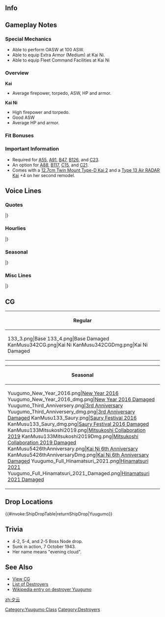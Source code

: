 ==Info==
{{KanmusuInfo|ID=133}}
{{KanmusuInfo|ID=133a}}
{{KanmusuInfo|ID=342}}

==Gameplay Notes==
===Special Mechanics===
* Able to perform OASW at 100 ASW.
* Able to equip Extra Armor (Medium) at Kai Ni.
* Able to equip Fleet Command Facilities at Kai Ni

===Overview===
'''Kai'''
* Average firepower, torpedo, ASW, HP and armor.  

'''Kai Ni'''
* High firepower and torpedo.
* Good ASW
* Average HP and armor.

===Fit Bonuses===
{{:{{BASEPAGENAME}}/Equipment Bonuses}}
{{clear}}

===Important Information===
* Required for [[Quests#A55|A55]], [[Quests#A91|A91]], [[Quests#B47|B47]], [[Quests#B126|B126]], and [[Quests#C23|C23]].
* An option for [[Quests#A88|A88]], [[Quests#B117|B117]], [[Quests#C15|C15]], and [[Quests#C21|C21]].
* Comes with a [[12.7cm Twin Mount Type-D Kai 2]] and a [[Type 13 Air RADAR Kai]] +4 on her second remodel.

==Voice Lines==
===Quotes===
{{ShipquoteHeader}}
{{ShipquoteKai
|scenario = Introduction
|origin = 夕雲型一番艦、夕雲、着任しました。提督、甘えてくれても、いいんですよ？
|translation = 1st ship of the Yuugumo-class, Yuugumo, reporting for duty. Admiral, it's fine to depend on me you know?
|audio = Yuugumo-Introduction.ogg
}}
{{ShipquoteKai
|scenario = Introduction
|kai2 = yes
|origin = 改夕雲型一番艦、夕雲、配置に付きました。提督、しっかりに甘えてくれていいんですよ。
|translation = 1st ship of the Remodelled Yuugumo-class, Yuugumo, arriving on station. It's fine to leave everything to me, Admiral.
|audio = YuugumoKaiNi-Intro.mp3
}}
{{ShipquoteKai
|scenario = Library
|origin = 最終量産型艦隊駆逐艦の一番艦。舞鶴生まれよ。
惨敗のミッドウェー海戦が初陣よ。いいじゃない、別に。
あの島への鼠輸送やケ号作戦、南太平洋海戦、キスカ撤退作戦などで奮戦したわ。ふう。
|translation = I'm the first ship of the last mass-produced fleet destroyer class.<ref>The subsequent Akizuki and Shimakaze-classes were not intended for mass production.</ref> I was born in Maizuru.
My first battle was the crushing defeat at Midway. It's fine, I don't mind it.
I did Tokyo Express runs to that island and fought hard in Operation Ke, at the Battle of the Santa Cruz Islands and the Kiska Withdrawal Operation.<ref>'That island' refers to [https://en.wikipedia.org/wiki/Kolombangara Kolombangara] where she ran [https://en.wikipedia.org/wiki/Tokyo_Express Tokyo Express] transport runs (aka 'Nezumi Yuusou'). The [https://en.wikipedia.org/wiki/Battle_of_the_Santa_Cruz_Islands Battle of the Santa Cruz Islands] is known as the Battle of the South Pacific in Japan.</ref> Whew.
|audio = Yuugumo-Library.ogg
}}
{{ShipquoteKai
|scenario = Secretary 1
|origin = 提督、もういらしてたんですか。
|translation = Here so soon, Admiral.
|audio = Yuugumo-Secretary_2.ogg
}}
{{ShipquoteKai
|scenario = Secretary 2
|origin = 提督、一緒に頑張りましょうね。
|translation = Let's work hard together, Admiral.
|audio = Yuugumo-Secretary_1.ogg
}}
{{ShipquoteKai
|scenario = Secretary 3
|origin = はいはい、なんですかぁ？提督といい、巻雲さんといい、スキンシップ大好きですね
|translation = Yes yes, what is it? Both you and Makigumo really love skinship, Admiral.<ref>Skinship (スキンシップ) means a very close physical relationship.</ref>
|audio = Yuugumo-Secretary_3.ogg
}}
{{ShipquoteKai
|scenario = Secretary Idle
|origin = 提督？お疲れなの？夕雲は心配だわ。
|translation = Admiral? Are you tired? I'm worried about you.
|audio = Yuugumo-Idle.ogg
}}
{{ShipquoteKai
|scenario = Secretary (Married)
|origin = 提督ー、少しお休みしたほうが良くないですか？
|translation = Isn't it better if you get some rest, Admiral?
|audio = Yuugumo-Wedding_Line.ogg
}}
{{ShipquoteKai
|scenario = Secretary (Married)
|kai = yes
|origin = 提督ー、少しお休みしたほうが良くないですか？　え、大丈夫？　そぉお？　じゃあ、せめてこれを飲んで。夕雲特製戦闘糧食ドリンクです。元気が出ますよ？　ほら、グっと！
|translation = Isn't it better if you got some rest, Admiral? Eh, you're fine? Really? Then at least drink this. It's my special combat ration drink. It'll perk you right up you know? Come on, gulp it down!
|audio = YuugumoKai-Secretary_Married.ogg
}}
{{ShipquoteKai
|scenario = Wedding
|origin = あ、提督ー、また帽子が曲がってるわ。今やこんな大艦隊の司令官なんだから、ちゃんとしてくださいね。いつでも私が面倒見れるわけじゃ…って、えぇ？　いつまでも面倒見ていいの？　ふぅん、イ・イ・ケ・ド♡
|translation =Ah, your hat is crooked again, Admiral. You're the commander of a large fleet now so please look the part alright. I can't be here to take care of you all the... E-eh? It's fine for me to always take care of you? Humph, Fi~ ne~ th~ en~♡
|audio = Yuugumo-Wedding.ogg
}}
{{ShipquoteKai
|scenario = Player's Score
|origin = 軍令部からの報告です。ご覧になってくださいね。
|translation = It's a report from the Naval General Staff. Please have a look.
|audio = Yuugumo-Looking_At_Scores.ogg
}}
{{ShipquoteKai
|scenario = Joining the Fleet
|origin = 駆逐艦夕雲、本気で行くわ！
|translation = Destroyer Yuugumo, setting out at full force!
|audio = Yuugumo-Joining_A_Fleet.ogg
}}
{{ShipquoteKai
|scenario = Joining the Fleet
|kai2 = yes
|origin = 提督、夕雲、本気で行きます。第十駆逐隊、抜錨！
|translation = I'm going to set out at full force, Admiral. Destroyer Division 10, weigh anchor!
|audio = YuugumoKaiNi-JoinFleet.mp3
}}
{{ShipquoteKai
|scenario = Equipment 1
|origin = ありがたく、使わせて頂きますね。
|translation = My thanks, I'll gladly put this to use.
|audio = Yuugumo-Equipment_2.ogg
}}
{{ShipquoteKai
|scenario = Equipment 2
|origin = 夕雲は改装中。覗かないでね。
|translation = I'm being remodelled. No peeking.
|audio = Yuugumo-Equipment_3.ogg
}}
{{ShipquoteKai
|scenario = Equipment 3
|origin = いただくわ。
|translation = I accept.
|audio = Yuugumo-Equipment_1.ogg
}}
{{ShipquoteKai
|scenario = Supply
|origin = 満たされました。
|translation = I'm satisfied.
|audio = Yuugumo-Supply.ogg
}}
{{ShipquoteKai
|scenario = Docking (Minor Damage)
|origin = お風呂は…、好きよ？
|translation = I like... taking baths you know?
|audio = Yuugumo-Docking_Minor.ogg
}}
{{ShipquoteKai
|scenario = Docking (Major Damage)
|origin = ごめんなさい、長いお風呂かも。ちょっと、疲れが溜まってしまって。
|translation = I'm sorry, I think I need to take a long bath. I've accumulated quite a bit of fatigue.
|audio = Yuugumo-Docking_Major.ogg
}}
{{ShipquoteKai
|scenario = Construction
|origin = 新しい艦が進水するわね。
|translation = A new ship has been launched.
|audio = Yuugumo-Construction.ogg
}}
{{ShipquoteKai
|scenario = Returning from Sortie
|origin = 艦隊が作戦から戻ってきたわ。
|translation = The fleet has returned from the operation.
|audio = Yuugumo-Returning_From_Sortie.ogg
}}
{{ShipquoteKai
|scenario = Starting a Sortie
|origin = 主力オブ主力の夕雲型、出ます！
|translation = The main force of the main forces, Yuugumo-class, heading out!<ref>They were the last class to see serious combat.</ref>
|audio = Yuugumo-Starting_A_Sortie.ogg
}}
{{ShipquoteKai
|scenario = Starting a Battle
|origin = うっふふ、やってきたわね。
|translation = Ufufu, here they come.
|audio = Yuugumo-Battle_Start.ogg
}}
{{ShipquoteKai
|scenario = Attack
|origin = 砲雷撃戦、開始よ。
|translation = Begin combat.
|audio = Yuugumo-Attack.ogg
}}
{{ShipquoteKai
|scenario = Attack
|kai2 = yes
|origin = 敵艦隊、見ゆ。砲、雷撃戦、よーい！いい、全艦、突撃、開始！
|translation = Enemy fleet spotted. Ready for combat! Alright, all ships, charge!
|audio = YuugumoKaiNi-Attack.mp3
}}
{{ShipquoteKai
|scenario = Night Battle Attack
|origin = 面白いように当たるわね。
|translation = I did say this would be interesting.
|audio = Yuugumo-Night_Attack.ogg
}}
{{ShipquoteKai
|scenario = Night Battle
|origin = 巻雲さぁん、夜戦っていうのはこうするのよ。
|translation = This is how you have a night battle, Makigumo-san.
|audio = Yuugumo-Night_Battle.ogg
}}
{{ShipquoteKai
|scenario = MVP
|origin = 提督、私を選んで良かったでしょ？
|translation = Choosing me was a good decision right, Admiral?
|audio = Yuugumo-MVP.ogg
}}
{{ShipquoteKai
|scenario = MVP
|kai2 = yes
|origin = 提督、私を選んで良かったでしょ？もちろん、後悔させないは。ずっと、甘えさせてあげる。
|translation = Aren't you glad that you picked me, Admiral? Of course, there's nothing to regret. You can always depend on me.
|audio = YuugumoKaiNi-MVP.mp3
}}
{{ShipquoteKai
|scenario = Minor Damage 1
|origin = きゃぁ！この程度……、まだやれるわ！
|translation = Kyaah! I won't be stopped... by something like this!
|audio = Yuugumo-Minor_Damage_1.ogg
}}
{{ShipquoteKai
|scenario = Minor Damage 2
|origin = まぁ…、装甲なんて、無いからね…
|translation = Well... I don't really... have any armour...
|audio = Yuugumo-Minor_Damage_2.ogg
}}
{{ShipquoteKai
|scenario = Major Damage
|origin = きゃあぁあ！やってくれたわねぇ…、ば…倍返しなんだから！
|translation = Kyaah! Now you've done it... I... I'll pay you back twofold!
|audio = Yuugumo-Major_Damage.ogg
}}
{{ShipquoteKai
|scenario = Sunk
|origin = あら…私も沈むのね…。提督…、これまで…ありがとう…。ま、た…ね…
|translation = Oh...I'm sinking huh... Thanks for... everything... Admiral... See... you...
|audio = Yuugumo-Sunk.ogg
}}
|} <references/>

{{clear}}

===Hourlies===
{{ShipquoteHeader | type = hourly}}
{{ShipquoteKai
|scenario = 00:00 
|origin = 深夜零時です。夕雲は眠いわ。
|translation = It's midnight. I'm sleepy.
|audio = Ship Voice Yuugumo 00.mp3
}}
{{ShipquoteKai
|scenario = 01:00 
|origin = 午前１時です…。ふぁ～あ……。あら、失礼。
|translation = It's 1am... *yawn*... Oh, excuse me.
|audio = Ship Voice Yuugumo 01.mp3
}}
{{ShipquoteKai
|scenario = 02:00 
|origin = 午前２時になりますよぉ。寝なきゃダメよ。
|translation = It's now 2am. Not sleeping is no good.
|audio = Ship Voice Yuugumo 02.mp3
}}
{{ShipquoteKai
|scenario = 03:00 
|origin = 午前３時です。提督には付き合いきれませんわ……
|translation = It's 3am. I can't leave you alone, Admiral...
|audio = Ship Voice Yuugumo 03.mp3
}}
{{ShipquoteKai
|scenario = 04:00 
|origin = 午前４時よ。こんな時間に来客？
|translation = It's 4am. A visitor at this time?
|audio = Ship Voice Yuugumo 04.mp3
}}
{{ShipquoteKai
|scenario = 05:00 
|origin = 午前５時。誰かと思ったら巻雲さぁん。私が居なくて探しに来たのね。
|translation = 5am. I was wondering who it was. Makigumo-san. You came to find me since I wasn't around huh.
|audio = Ship Voice Yuugumo 05.mp3
}}
{{ShipquoteKai
|scenario = 06:00 
|origin = 午前６時。巻雲さん、こ…これはね、提督と夜通し、さ…作戦を立てていたのよ。
|translation = 6am. Y...you see, Makigumo-san... I was up all night... planning operations with the Admiral.
|audio = Ship Voice Yuugumo 06.mp3
}}
{{ShipquoteKai
|scenario = 07:00 
|origin = 午前７時。では提督、巻雲さんとお部屋に戻りますね。
|translation = 7am. Now then, I'll be heading back to my room with Makigumo-san, Admiral.
|audio = Ship Voice Yuugumo 07.mp3
}}
{{ShipquoteKai
|scenario = 08:00 
|origin = 午前８時。……ふぅ、再び夕雲よ。巻雲さんを説き伏せて納得させるの大変だったわ。
|translation = 8am... Whew, I'm here again. It was really hard to convince Makigumo-san to agree to this.
|audio = Ship Voice Yuugumo 08.mp3
}}
{{ShipquoteKai
|scenario = 09:00 
|origin = 午前９時。提督、ランキングチェックします？おもしろいコメントいれましょうよ。
|translation = 9am. Shall we check the rankings, Admiral? Let's put up a funny comment too.
|audio = Ship Voice Yuugumo 09.mp3
}}
{{ShipquoteKai
|scenario = 09:00
|kai2 = yes
|origin = 午前９時。提督、夕雲の艦隊名は「主力オブ主力」、な感じでお願いしてもいい？頼みますね。
|translation = 9am. Can I ask you to change my fleet name to "Best of the Best", Admiral? Please.
|audio = YuugumoKaiNi-0900.mp3
}}
{{ShipquoteKai
|scenario = 10:00 
|origin = 午前１０時。第一艦隊のネーミング、変えてみたらどう？
|translation = 10am. How about changing the name of the first fleet?
|audio = Ship Voice Yuugumo 10.mp3
}}
{{ShipquoteKai
|scenario = 11:00 
|origin = 午前１１時。おもしろい艦隊名だと何気に運営にチェックされるらしいわよ？迷惑ね。
|translation = 11am. It was an interesting fleet name but the admins picked it up you know? What a pain.
|audio = Ship Voice Yuugumo 11.mp3
}}
{{ShipquoteKai
|scenario = 12:00 
|origin = お昼の１２時よ。夕雲にご馳走してくれてもいいのよ？
|translation = It's 12 noon. It's fine to treat me to something you know?
|audio = Ship Voice Yuugumo 12.mp3
}}
{{ShipquoteKai
|scenario = 13:00 
|origin = 午後１時。ん～食べたら眠くなるわね。って昨日、夕雲寝てないじゃない！
|translation = 1pm. Mmm~ I get sleepy after eating huh. Wait a minute, I didn't sleep at all last night!
|audio = Ship Voice Yuugumo 13.mp3
}}
{{ShipquoteKai
|scenario = 14:00 
|origin = 午後２時です。ほんと眠くなぁい？お昼の睡眠は脳の活性化にいいと聞くけど。
|translation = It's 2pm. You really aren't sleepy? I heard an afternoon nap is good for invigorating your brain.
|audio = Ship Voice Yuugumo 14.mp3
}}
{{ShipquoteKai
|scenario = 15:00 
|origin = 午後３時。提督、ランキング更新されたかな？見てみましょ。
|translation = 3pm. Have the rankings refreshed, Admiral? Let's take a look.
|audio = Ship Voice Yuugumo 15.mp3
}}
{{ShipquoteKai
|scenario = 16:00 
|origin = 午後４時、少し日が傾いてきたわね。
|translation = 4pm. The sun has started to sink a little.
|audio = Ship Voice Yuugumo 16.mp3
}}
{{ShipquoteKai
|scenario = 17:00 
|origin = 午後５時かぁ。今日一番活躍した艦娘は誰かしら？んもう、当然夕雲よね。
|translation = 5pm huh. I wonder who the best shipgirl today was? Jeez, of course it's me.
|audio = Ship Voice Yuugumo 17.mp3
}}
{{ShipquoteKai
|scenario = 18:00 
|origin = 午後６時。提督と二人きりのディナー、楽しみね。
|translation = 6pm. I'm looking forward to dinner with just the two of us, Admiral.
|audio = Ship Voice Yuugumo 18.mp3
}}
{{ShipquoteKai
|scenario = 19:00 
|origin = 午後７時。今日のディナーは夕雲が作ってあげましょうか！
|translation = 7pm. Shall I make today's dinner!?
|audio = Ship Voice Yuugumo 19.mp3
}}
{{ShipquoteKai
|scenario = 20:00 
|origin = 午後８時。提督、美味しい？美味しい？
|translation = 8pm. Is it delicious, Admiral? Well?
|audio = Ship Voice Yuugumo 20.mp3
}}
{{ShipquoteKai
|scenario = 21:00 
|origin = 午後９時です。あ、巻雲さんが隙間から見てる。提督ごめんなさい、すぐ戻るわね
|translation = It's 9pm. Ah, Makigumo-san is peeking through the gap. Sorry Admiral, I'll be back soon.
|audio = Ship Voice Yuugumo 21.mp3
}}
{{ShipquoteKai
|scenario = 22:00 
|origin = 午後１０時。そろそろお風呂に入らなくていいの？
|translation = 10pm. Isn't it time to go take a bath?
|audio = Ship Voice Yuugumo 22.mp3
}}
{{ShipquoteKai
|scenario = 23:00 
|origin = 午後１１時かぁ。提督、今日は、早く寝ましょ。
|translation = 11pm huh. Let's go to bed early today, Admiral.
|audio = Ship Voice Yuugumo 23.mp3
}}
|} <references/>

{{clear}}

===Seasonal===
{{SeasonalHeaderOld}}
{{SeasonalQuote
|scenario = [[Seasonal/Hinamatsuri_2016|Hinamatsuri 2016]]
|origin = うっふふ〜♪提督、雛人形可愛いですね。私も巻雲や風雲と主力オブ主力三人官女とか…提督、似合いませんか？そう？
|translation =	Ufufu~♪ The Hina dolls are cute, Admiral. Don’t you think… that Makigumo, Kazagumo and I would make the best of the best three court ladies? Really?<ref>The [https://en.wikipedia.org/wiki/Hinamatsuri#Second_platform three court ladies] are found on the 2nd platform of the Hinamatsuri display.</ref>
|audio = Yuugumo_Peach_2016_Sec1.ogg
|notes = 
}}
{{SeasonalQuote
|scenario = [[Seasonal/White_Day_2016|White Day 2016]]
|origin = 提督、これを夕雲に？お裾分けかしら…うふふ、ありがとう。頂くわ。
|translation =	Is this for me, Admiral? I wonder if I should share… Ufufu, thank you. I accept.
|audio = Yuugumo_White_Day_2016.ogg
|notes = 
}}
{{SeasonalQuote
|scenario = [[Seasonal/Coming_of_Spring_2016|Spring 2016]]
|origin = うふふ、もうすぐ春。いい季節になりました。夕雲型でお花見オブお花見にまいりましょう。
|translation =	Ufufu, it’s almost spring. It’s going to be a nice season. Let’s go have a grand Yuugumo-class cherry blossom viewing.
|audio = Yuugumo_Spring_2016_Sec1.mp3
|notes = 
}}
{{SeasonalQuote
|scenario = [[Seasonal/Third_Anniversary|3rd Anniversary]]
|origin = 提督、三周年だそうです。うふふ、提督、これからも一緒に頑張りましょうね。
|translation =	It’s the 3rd Anniversary, Admiral. Ufufu, let’s continue to work hard together.
|audio = Yuugumo_3rd_Anniversary_Sec1.mp3
|notes = 
}}
{{SeasonalQuote
|scenario = [[Seasonal/Rainy_Season_2016|Rainy Season 2016]]
|origin = あら、うふふぅ♪巻雲さん、なんです？そのてるてる坊主は、少しユニーク過ぎますね。貸してみて...ほら、これはかわいいくないかしら？
|translation =	Oh, ufufu♪ What’s that, Makigumo? That teruteru bouzu looks a bit unique. Give it here… Now, isn’t it cuter like this?
|audio = Yuugumo_Rainy_Season_2016_Sec1.mp3
|notes = 
}}
{{SeasonalQuote
|scenario = [[Seasonal/Summer_2016|Midsummer 2016]]
|origin = いやね、秋雲さん、止めなさい。もう…あまりじろじろ見ないでね。頼みますよ？
|translation =	No, stop that, Akigumo. Jeez… don’t stare so much. Please?
|audio = Yuugumo_Sec1_Midsummer_2016.ogg
|notes = 
}}
{{SeasonalQuote
|scenario = [[Seasonal/Autumn_2016|Autumn 2016]]
|origin = 秋か~。この季節は、あまり南方へは行きたくないわね。風雲さん、磯風さんも、あなたたちは、いつも元気ね。
|translation =	It’s autumn. I don’t really want to go south during this time of year. Kazagumo, Isokaze; both of you look well.<ref>She was sunk in October at [https://en.wikipedia.org/wiki/Battle_of_Vella_Lavella_(naval) the Battle of Vella Lavella].</ref>
|audio = Yuugumo_Autumn_2016_Sec1.mp3
|notes = 
}}
{{SeasonalQuote
|scenario = [[Seasonal/Saury_2016|Saury Festival 2016]]
|origin = うふふ…漁師さんたちの支援ね。任せて。そういうのは得意なの。さぁ、秋雲さん、絵ばっかり描いてないで、お仕事よ。
|translation =	Ufufu… supporting the fishermen. Leave it to me. I’m good at that sort of work. Come on, Akigumo; stop drawing, we’ve got work to do.
|audio = Yuugumo_Sec1_Saury_2016.mp3
|notes = 
}}
{{SeasonalQuote
|scenario = [[Seasonal/Late_Autumn_2017|Late Autumn 2017]]
|origin = ふぇ、そうね。少し肩の荷が下りたような。この季節は、そんな不思議な気持ちになります。なに提督？そう、やさしのね。
|translation =	Whew, yes. It feels like a weight has been lifted off my shoulders. This season brings strange feelings for me. What is it, Admiral? I see, you’re so kind.
|audio = Yuugumo_Late_Autumn_2017_Sec1.mp3
|notes = 
}}
{{SeasonalQuote
|scenario = [[Seasonal/Christmas_2016|Christmas 2016]]
|origin = 提督、どうぞ飲んで下さい。今日はクリスマス。今日くらいは少し羽目をはずしたって、夕雲は怒りませんよ？ふふ、仕方ない子♪
|translation =	Please have a drink, Admiral. Today is Chrismas. I won’t get angry if you cut loose just for today alright? Fufu, you’re so spoiled♪
|audio = Yuugumo_Christmas_2016_Sec1.mp3
|notes = 
}}
{{SeasonalQuote
|scenario = [[Seasonal/End_of_Year_2016|End of Year 2016]]
|origin = さぁ、夕雲型のみんなさん、大掃除の季節です。主力オブ主力の働き今こそ見せるときです。はい、雑巾を巻雲さんの受けと手ね。
|translation = Now, all of you Yuugumo-class, it’s the time of year for spring cleaning. Now is the time to show what the best of the main forces can do. So, go get your dust cloths from Makigumo.
|audio = Yuugumo_End_Of_Year_2016_Sec1.mp3
|notes = 
}}
{{SeasonalQuote
|scenario = [[Seasonal/New_Year_2017|New Year 2017]]
|origin = 謹賀新年です、提督。夕雲型全駆逐艦を代表して、夕雲、新年のご挨拶を申しあげます。さあ、お屠蘇をいただきましょう。
|translation =	Happy New Year, Admiral. I’ve come to wish you a Happy New Year as the representative of all the Yuugumo-class destroyers. Now, let’s have some toso.<ref>Toso is a spiced sake drunk during New Years.</ref>
|audio = Yuugumo_New_Year_2017_sec1.mp3
|notes = 
}}
{{SeasonalQuote
|scenario = [[Seasonal/Setsubun_2017|Setsubun 2017]]
|origin = 節分おぶ節分です。夕雲型を今年も鬼は…あぁ、私？うふふ。いいはよ。さあみんな、投げてきて。
|translation =	It’s the very best Setsubun. The Oni for the Yuugumo-class this year is… Ah, me? Ufufu. That’s fine. Now everyone, go ahead and throw it.
|audio = Yuugumo_Setsubun_2017.mp3
|notes = 
}}
{{SeasonalQuote
|scenario = [[Seasonal/Valentine%27s_Day_2017|Valentine’s Day 2017]]
|origin = うふふ。さあ、でーきた！夕雲特製、本命オブ本命なチョコレート。あとは、いつ、どうやってお渡しするか。ふむ、考えるわねぇ。
|translation =	Ufufu. There, it’s done! My special Super Love Chocolate. Now, I wonder when and how should I hand it over. Hmm, I’ll have to think about that.
|audio = Yuugumo_Valentine_Sec1.ogg
|notes = 
}}
{{SeasonalQuote
|scenario = [[Seasonal/Fourth_Anniversary|4th Anniversary]]
|origin = 提督、なんてことでしょう。艦隊は四周年でそうです。提督、これからも夕雲型と一緒に…うふふ、夕雲と一緒に頑張りましょうね？
|translation =	My goodness, Admiral. It’s the fleet’s 4th Anniversary. Admiral, please work hard with the Yuugumo-class…. Ufufu, with me from now on alright?
|audio = Yuugumo_4th_Anniversary_Sec1_2017.mp3
|notes = 
}}
{{SeasonalQuote
|scenario = [[Seasonal/Early_Summer_2017|Early Summer 2017]]
|origin = ふわぁー。少し長袖は暑く成って来たをね。えぇ、夏季第四種軍装？そうね、その季節ね。
|translation =	Whew, it’s gotten a bit too hot for long sleeves. Eh, Type 4 Summertime Equipment? That’s right, it’s the time of year for that.<ref>A reference to the different [https://ja.wikipedia.org/wiki/%E8%BB%8D%E6%9C%8D_(%E5%A4%A7%E6%97%A5%E6%9C%AC%E5%B8%9D%E5%9B%BD%E6%B5%B7%E8%BB%8D) uniforms] worn by the IJN. There were only 3 types.</ref>
|audio = Yuugumo_Sec1_Summer_2017.mp3
|notes = 
}}
{{SeasonalQuote
|scenario = [[Seasonal/Late_Autumn_2018|Late Autumn 2018]]
|origin = あら、提督、どうされましたか？凍えてましたね。肌寒いのですか？えへぇ、仕方ないですね。夕雲に、もう少し寄り添ってくださいな。どう？
|translation =	Oh, Admiral, what's the matter? You look frozen. Are you feeling cold? Ehe, it can't be helped then. You can cuddle with me a bit more. How's that?
|audio = Yuugumo_Late_Autumn_2018_Sec2.mp3
|notes = Secretary 2
}}
{{SeasonalQuote
|scenario = [[Seasonal/Hinamatsuri_2021|Hinamatsuri 2021]]
|origin =みんなさん、ありがとうございます。準備は万端ですね？ 
|translation =	Everyone, thank you very much. Everything is all set now, right? 
|audio = Yuugumo_Hinamatsuri_2021_Secretary_2.mp3
|notes =Secretary 2
}}
{{SeasonalQuote
|scenario = [[Seasonal/Eighth_Anniversary|8th Anniversary]]
|origin = 提督、ついに八周年だそうです。うふふ。提督、これからも夕雲たちと一緒に頑張りましょうね。
|translation =	Admiral, it looks like it's the 8th Anniversary. Ufufu. Admiral, please continue to work hard with me and everyone else.
|audio = Yuugumo_8th Anniversary_Secretary_1.mp3
|notes = 
}}
|}<references/>

{{clear}}

===Misc Lines===
{{SeasonalHeaderOld}}
{{SeasonalQuote
|scenario = [[Fall 2019 Event]]
|origin = さあ、このへんで主力オブ主力の戦い方、見せてあげるわ。夕雲、両舷一杯、突撃よ！
|translation =	Now, let me show you how the best of the best fights. Yuugumo, full speed ahead, attack!
|audio = Ship_Voice_Yuugumo_Kai_Ni_Fall_2019_Event_Friend_Fleet_1.mp3
|notes = Kai Ni Friend Fleet
}}
{{SeasonalQuote
|scenario = [[Spring_2021_Event#Friend_Fleet_Voice_Lines|Spring 2021 Event]]
|origin = これより友軍艦隊を援護します。皆さん、続いてください。 
|translation =	We'll now support the friendly fleets. Everyone, please follow my lead. 
|audio = Ship_Voice_Yuugumo_Kai_Ni_Spring_2021_Event_Friend_Fleet_1.mp3
|notes = Kai Ni Friend Fleet 1
}}
{{SeasonalQuote
|scenario = [[Spring_2021_Event#Friend_Fleet_Voice_Lines|Spring 2021 Event]]
|origin = 第十駆逐隊、戦場海域に到達。これより友軍を援護します。十駆、突入します！ 
|translation =	The 10th Destroyer Division has arrived at the operation area. We'll now support the friendly forces. DesDiv10, charge! 
|audio = Ship_Voice_Yuugumo_Kai_Ni_Spring_2021_Event_Friend_Fleet_2.mp3
|notes = Kai Ni Friend Fleet 2
}}
|}<references/>

{{clear}}

==CG==
{| class="mw-collapsible mw-collapsed wikitable" style="width: 100%;"
!Regular
|-
|<gallery>
133_3.png|Base
133_4.png|Base Damaged
KanMusu342CG.png|Kai Ni
KanMusu342CGDmg.png|Kai Ni Damaged
</gallery>
|}

{| class="mw-collapsible mw-collapsed wikitable" style="width: 100%;"
!Seasonal
|-
|<gallery>
Yuugumo_New_Year_2016.png|[[Seasonal/New_Year_2016|New Year 2016]]
Yuugumo_New_Year_2016_dmg.png|[[Seasonal/New_Year_2016|New Year 2016 Damaged]]
Yuugumo_Third_Anniversery.png|[[Seasonal/Third_Anniversary|3rd Anniversary]]
Yuugumo_Third_Anniversery_dmg.png|[[Seasonal/Third_Anniversary|3rd Anniversary Damaged]]
KanMusu133_Saury.png|[[Seasonal/Saury_2016|Saury Festival 2016]]
KanMusu133_Saury_dmg.png|[[Seasonal/Saury_2016|Saury Festival 2016 Damaged]]
KanMusu133Mitsukoshi2019.png|[[Seasonal/Hinamatsuri_2019|Mitsukoshi Collaboration 2019]]
KanMusu133Mitsukoshi2019Dmg.png|[[Seasonal/Hinamatsuri_2019|Mitsukoshi Collaboration 2019 Damaged]]
KanMusu5426thAnniversary.png|[[Seasonal/Sixth_Anniversary|Kai Ni 6th Anniversary]]
KanMusu5426thAnniversaryDmg.png|[[Seasonal/Sixth_Anniversary|Kai Ni 6th Anniversary Damaged]]
Yuugumo_Full_Hinamatsuri_2021.png|[[Seasonal/Hinamatsuri_2021|Hinamatsuri 2021]]
Yuugumo_Full_Hinamatsuri_2021_Damaged.png|[[Seasonal/Hinamatsuri_2021|Hinamatsuri 2021 Damaged]]
</gallery>
|}

==Drop Locations==
{{#invoke:ShipDropTable|returnShipDrop|Yuugumo}}

==Trivia==
*4-2, 5-4, and 2-5 Boss Node drop.
*Sunk in action, 7 October 1943.
*Her name means "evening cloud".

==See Also==
*[[{{PAGENAMEE}}/Gallery|View {{PAGENAME}} CG]]
*[[EliteDD|List of Destroyers]]
*[[wikipedia:Japanese_destroyer_Yūgumo_(1941)|Wikipedia entry on destroyer Yuugumo]]

{{shiplist}}

[[Category:Yuugumo Class]]
[[Category:Destroyers]]
[[zh:夕云]]